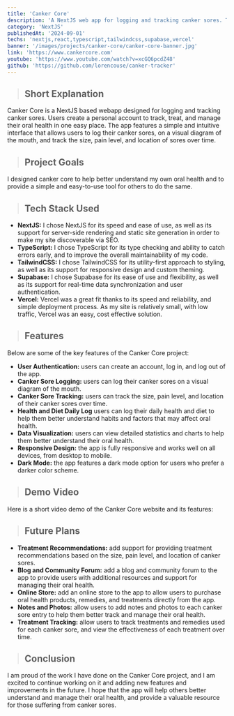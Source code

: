 ```yaml
---
title: 'Canker Core'
description: 'A NextJS web app for logging and tracking canker sores. Track, treat, and manage your oral health in one easy place.'
category: 'NextJS'
publishedAt: '2024-09-01'
techs: 'nextjs,react,typescript,tailwindcss,supabase,vercel'
banner: '/images/projects/canker-core/canker-core-banner.jpg'
link: 'https://www.cankercore.com'
youtube: 'https://www.youtube.com/watch?v=xcGQ6pcdZ48'
github: 'https://github.com/lorencouse/canker-tracker'
---
```


> ## Short Explanation

Canker Core is a NextJS based webapp designed for logging and tracking canker sores. Users create a personal account to track, treat, and manage their oral health in one easy place. The app features a simple and intuitive interface that allows users to log their canker sores, on a visual diagram of the mouth, and track the size, pain level, and location of sores over time.

> ## Project Goals

I designed canker core to help better understand my own oral health and to provide a simple and easy-to-use tool for others to do the same.

> ## Tech Stack Used

<div className='not-prose mt-2'>
  <TechIcons
    techs={[
      'nextjs',
      'react',
      'typescript',
      'tailwindcss',
      'supabase',
      'vercel',
    ]}
  />
</div>

- **NextJS:** I chose NextJS for its speed and ease of use, as well as its support for server-side rendering and static site generation in order to make my site discoverable via SEO.
- **TypeScript:** I chose TypeScript for its type checking and ability to catch errors early, and to improve the overall maintainability of my code.
- **TailwindCSS:** I chose TailwindCSS for its utility-first approach to styling, as well as its support for responsive design and custom theming.
- **Supabase:** I chose Supabase for its ease of use and flexibility, as well as its support for real-time data synchronization and user authentication.
- **Vercel:** Vercel was a great fit thanks to its speed and reliability, and simple deployment process. As my site is relatively small, with low traffic, Vercel was an easy, cost effective solution.

> ## Features

Below are some of the key features of the Canker Core project:

- **User Authentication:** users can create an account, log in, and log out of the app.
- **Canker Sore Logging:** users can log their canker sores on a visual diagram of the mouth.
- **Canker Sore Tracking:** users can track the size, pain level, and location of their canker sores over time.
- **Health and Diet Daily Log** users can log their daily health and diet to help them better understand habits and factors that may affect oral health.
- **Data Visualization:** users can view detailed statistics and charts to help them better understand their oral health.
- **Responsive Design:** the app is fully responsive and works well on all devices, from desktop to mobile.
- **Dark Mode:** the app features a dark mode option for users who prefer a darker color scheme.

> ## Demo Video

Here is a short video demo of the Canker Core website and its features:

<LiteYouTubeEmbed
  id='xcGQ6pcdZ48'
  poster='maxresdefault'
  title='Canker Core Demo'
  noCookie={true}
/>

> ## Future Plans

- **Treatment Recommendations:** add support for providing treatment recommendations based on the size, pain level, and location of canker sores.
- **Blog and Community Forum:** add a blog and community forum to the app to provide users with additional resources and support for managing their oral health.
- **Online Store:** add an online store to the app to allow users to purchase oral health products, remedies, and treatments directly from the app.
- **Notes and Photos:** allow users to add notes and photos to each canker sore entry to help them better track and manage their oral health.
- **Treatment Tracking:** allow users to track treatments and remedies used for each canker sore, and view the effectiveness of each treatment over time.

> ## Conclusion

I am proud of the work I have done on the Canker Core project, and I am excited to continue working on it and adding new features and improvements in the future. I hope that the app will help others better understand and manage their oral health, and provide a valuable resource for those suffering from canker sores.

